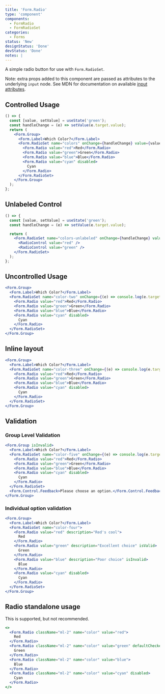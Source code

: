 ```yaml
---
title: 'Form.Radio'
type: 'component'
components:
  - FormRadio
  - FormRadioSet
categories:
  - Forms
status: 'New'
designStatus: 'Done'
devStatus: 'Done'
notes: |
---
```


A simple radio button for use with `Form.RadioSet`.

Note: extra props added to this component are passed as attributes to the
underlying `input` node. See MDN for documentation on available
[input attributes](https://developer.mozilla.org/en-US/docs/Web/HTML/Element/input#attributes).

## Controlled Usage

```jsx live
() => {
  const [value, setValue] = useState('green');
  const handleChange = (e) => setValue(e.target.value);
  return (
    <Form.Group>
      <Form.Label>Which Color?</Form.Label>
      <Form.RadioSet name="colors" onChange={handleChange} value={value}>
        <Form.Radio value="red">Red</Form.Radio>
        <Form.Radio value="green">Green</Form.Radio>
        <Form.Radio value="blue">Blue</Form.Radio>
        <Form.Radio value="cyan" disabled>
          Cyan
        </Form.Radio>
      </Form.RadioSet>
    </Form.Group>
  );
};
```

## Unlabeled Control

```jsx live
() => {
  const [value, setValue] = useState('green');
  const handleChange = (e) => setValue(e.target.value);

  return (
    <Form.RadioSet name="colors-unlabeled" onChange={handleChange} value={value}>
      <RadioControl value="red" />
      <RadioControl value="green" />
    </Form.RadioSet>
  );
};
```

## Uncontrolled Usage

```jsx live
<Form.Group>
  <Form.Label>Which Color?</Form.Label>
  <Form.RadioSet name="color-two" onChange={(e) => console.log(e.target.value)} defaultValue="green">
    <Form.Radio value="red">Red</Form.Radio>
    <Form.Radio value="green">Green</Form.Radio>
    <Form.Radio value="blue">Blue</Form.Radio>
    <Form.Radio value="cyan" disabled>
      Cyan
    </Form.Radio>
  </Form.RadioSet>
</Form.Group>
```

## Inline layout

```jsx live
<Form.Group>
  <Form.Label>Which Color?</Form.Label>
  <Form.RadioSet name="color-three" onChange={(e) => console.log(e.target.value)} defaultValue="green" isInline>
    <Form.Radio value="red">Red</Form.Radio>
    <Form.Radio value="green">Green</Form.Radio>
    <Form.Radio value="blue">Blue</Form.Radio>
    <Form.Radio value="cyan" disabled>
      Cyan
    </Form.Radio>
  </Form.RadioSet>
</Form.Group>
```

## Validation

### Group Level Validation

```jsx live
<Form.Group isInvalid>
  <Form.Label>Which Color?</Form.Label>
  <Form.RadioSet name="color-five" onChange={(e) => console.log(e.target.value)}>
    <Form.Radio value="red">Red</Form.Radio>
    <Form.Radio value="green">Green</Form.Radio>
    <Form.Radio value="blue">Blue</Form.Radio>
    <Form.Radio value="cyan" disabled>
      Cyan
    </Form.Radio>
  </Form.RadioSet>
  <Form.Control.Feedback>Please choose an option.</Form.Control.Feedback>
</Form.Group>
```

### Individual option validation

```jsx live
<Form.Group>
  <Form.Label>Which Color?</Form.Label>
  <Form.RadioSet name="color-four">
    <Form.Radio value="red" description="Red's cool">
      Red
    </Form.Radio>
    <Form.Radio value="green" description="Excellent choice" isValid>
      Green
    </Form.Radio>
    <Form.Radio value="blue" description="Poor choice" isInvalid>
      Blue
    </Form.Radio>
    <Form.Radio value="cyan" disabled>
      Cyan
    </Form.Radio>
  </Form.RadioSet>
</Form.Group>
```

## Radio standalone usage

This is supported, but not recommended.

```jsx live
<>
  <Form.Radio className="ml-2" name="color" value="red">
    Red
  </Form.Radio>
  <Form.Radio className="ml-2" name="color" value="green" defaultChecked>
    Green
  </Form.Radio>
  <Form.Radio className="ml-2" name="color" value="blue">
    Blue
  </Form.Radio>
  <Form.Radio className="ml-2" name="color" value="cyan" disabled>
    Cyan
  </Form.Radio>
</>
```
